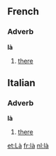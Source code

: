 ==French==
===Adverb===
'''là'''

# [[there]]

==Italian==
===Adverb===
'''là'''

# [[there]]

[[et:Là]]
[[fr:là]]
[[nl:là]]